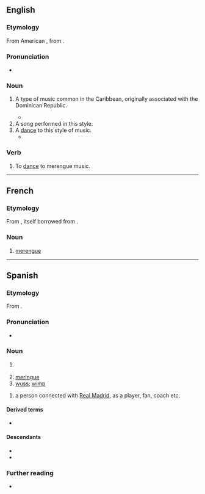 ==English==
{{wikipedia}}

===Etymology===
From American {{bor|en|es|merengue}}, from {{der|en|fr|meringue}}.

===Pronunciation===
* {{IPA|en|/məˈɹɛŋɡeɪ/}}

===Noun===
{{en-noun|~}}

# {{lb|en|music|uncountable}} A type of music common in the Caribbean, originally associated with the Dominican Republic.
#* {{quote-journal|en|2007|January 7|Alex Mindlin|For a Shuttered Marina, Some Regret, Some Relief|New York Times|url=http://www.nytimes.com/2007/01/07/nyregion/thecity/07mari.html
|passage=The marina was a mainstay of the neighborhood, and Mr. O’Rourke was known for staging salsa and '''merengue''' concerts.}}
# A song performed in this style.
# A [[dance]] to this style of music.
#* {{quote-book|en|title=Latin Dance|author=Elizabeth Drake-Boyt|year=2011|page=86|ISBN=0313376093|passage=If Trujillo said everybody had to dance the '''merengue''', then everybody danced the '''merengue''', for so feared was he by Dominicans that it was said that even a glance from him had the power to kill someone from across the street.}}

===Verb===
{{en-verb|merengues|merenguing|merengued}}

# {{lb|en|intransitive}} To [[dance]] to merengue music.

----

==French==

===Etymology===
From {{bor|fr|es|merengue}}, itself borrowed from {{der|fr|fr|meringue}}.

===Noun===
{{fr-noun|m}}

# {{lb|fr|music}} [[#English|merengue]]

----

==Spanish==

===Etymology===
From {{bor|es|fr|meringue}}.

===Pronunciation===
* {{es-IPA}}

===Noun===
{{es-noun|m}}

# {{l|en|merengue}} {{gloss|a type of music common in the Caribbean}}
# [[meringue]]
# [[wuss]]; [[wimp]]

{{es-noun|mf}}

# {{lb|es|football|attributive}} a person connected with [[w:Real Madrid C.F.|Real Madrid]], as a player, fan, coach etc.

====Derived terms====
* {{l|es|merenguero}}

====Descendants====
* {{desc|en|merengue|bor=1}}
* {{desc|fr|merengue|bor=1}}

===Further reading===
* {{R:DRAE}}